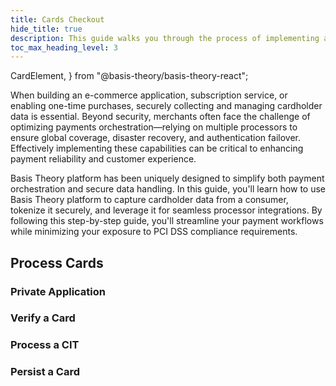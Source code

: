 ```yaml
---
title: Cards Checkout
hide_title: true
description: This guide walks you through the process of implementing a checkout experience using secure Elements to collect and process card payments.
toc_max_heading_level: 3
---
```


  CardElement,
} from "@basis-theory/basis-theory-react";


<Intro
  title="Cards Checkout"
  caption="Implement a checkout experience using secure Elements to collect and process card payments."
/>

When building an e-commerce application, subscription service, or enabling one-time purchases, securely collecting and managing cardholder data is essential. Beyond security, merchants often face the challenge of optimizing payments orchestration—relying on multiple processors to ensure global coverage, disaster recovery, and authentication failover. Effectively implementing these capabilities can be critical to enhancing payment reliability and customer experience.

<BasisTheoryComponentDisplay title="Live Card Element">
  <CardElement id="card-element" />
</BasisTheoryComponentDisplay>

Basis Theory platform has been uniquely designed to simplify both payment orchestration and secure data handling. In this guide, you'll learn how to use Basis Theory platform to capture cardholder data from a consumer, tokenize it securely, and leverage it for seamless processor integrations. By following this step-by-step guide, you'll streamline your payment workflows while minimizing your exposure to PCI DSS compliance requirements.

<GettingStartedSection />

<CollectCardsSection />

## Process Cards

### Private Application

### Verify a Card

### Process a CIT

### Persist a Card

